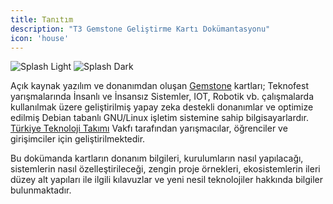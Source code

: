 ```yaml
---
title: Tanıtım
description: "T3 Gemstone Geliştirme Kartı Dokümantasyonu"
icon: 'house'
---
```


<Frame>
    <img className="block dark:hidden" src="/images/splash-light.svg" alt="Splash Light"/>
    <img className="hidden dark:block" src="/images/splash-dark.svg" alt="Splash Dark" />
</Frame>

Açık kaynak yazılım ve donanımdan oluşan [Gemstone](https://en.wikipedia.org/wiki/Gemstone) kartları;
Teknofest yarışmalarında İnsanlı ve İnsansız Sistemler, IOT, Robotik vb. çalışmalarda kullanılmak üzere geliştirilmiş
yapay zeka destekli donanımlar ve optimize edilmiş Debian tabanlı GNU/Linux işletim sistemine sahip bilgisayarlardır.
[Türkiye Teknoloji Takımı](https://t3vakfi.org/) Vakfı tarafından yarışmacılar, öğrenciler ve girişimciler
için geliştirilmektedir.

Bu dokümanda kartların donanım bilgileri, kurulumların nasıl yapılacağı, sistemlerin nasıl özelleştirileceği, zengin 
proje örnekleri, ekosistemlerin ileri düzey alt yapıları ile ilgili kılavuzlar ve yeni nesil teknolojiler hakkında
bilgiler bulunmaktadır.
